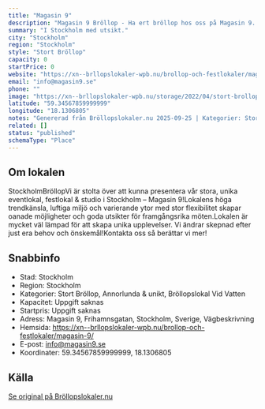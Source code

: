 ```yaml
---
title: "Magasin 9"
description: "Magasin 9 Bröllop - Ha ert bröllop hos oss på Magasin 9. Se vår fina Bröllopslokal. Skicka gärna en förfrågan så hjälper vi Er!"
summary: "I Stockholm med utsikt."
city: "Stockholm"
region: "Stockholm"
style: "Stort Bröllop"
capacity: 0
startPrice: 0
website: "https://xn--brllopslokaler-wpb.nu/brollop-och-festlokaler/magasin-9/"
email: "info@magasin9.se"
phone: ""
image: "https://xn--brllopslokaler-wpb.nu/storage/2022/04/stort-brollop-stockholm-brollopslokal-magasin-visningsbild.webp"
latitude: "59.34567859999999"
longitude: "18.1306805"
notes: "Genererad från Bröllopslokaler.nu 2025-09-25 | Kategorier: Stort Bröllop, Annorlunda & unikt, Bröllopslokal Vid Vatten"
related: []
status: "published"
schemaType: "Place"
---
```


## Om lokalen

StockholmBröllopVi är stolta över att kunna presentera vår stora, unika eventlokal, festlokal & studio i Stockholm – Magasin 9!Lokalens höga trendkänsla, luftiga miljö och varierande ytor med stor flexibilitet skapar oanade möjligheter och goda utsikter för framgångsrika möten.Lokalen är mycket väl lämpad för att skapa unika upplevelser. Vi ändrar skepnad efter just era behov och önskemål!Kontakta oss så berättar vi mer!

## Snabbinfo

- Stad: Stockholm
- Region: Stockholm
- Kategorier: Stort Bröllop, Annorlunda & unikt, Bröllopslokal Vid Vatten
- Kapacitet: Uppgift saknas
- Startpris: Uppgift saknas
- Adress: Magasin 9, Frihamnsgatan, Stockholm, Sverige, Vägbeskrivning
- Hemsida: https://xn--brllopslokaler-wpb.nu/brollop-och-festlokaler/magasin-9/
- E-post: info@magasin9.se
- Koordinater: 59.34567859999999, 18.1306805

## Källa

[Se original på Bröllopslokaler.nu](https://xn--brllopslokaler-wpb.nu/brollop-och-festlokaler/magasin-9/)
